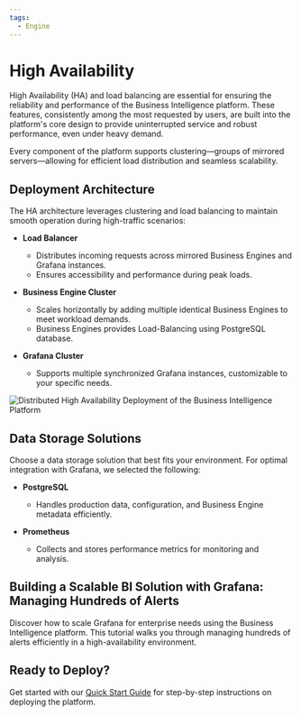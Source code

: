 ```yaml
---
tags:
  - Engine
---
```



# High Availability

High Availability (HA) and load balancing are essential for ensuring the reliability and performance of the Business Intelligence platform. These features, consistently among the most requested by users, are built into the platform's core design to provide uninterrupted service and robust performance, even under heavy demand.

Every component of the platform supports clustering—groups of mirrored servers—allowing for efficient load distribution and seamless scalability.

## Deployment Architecture

The HA architecture leverages clustering and load balancing to maintain smooth operation during high-traffic scenarios:

- **Load Balancer**

  - Distributes incoming requests across mirrored Business Engines and Grafana instances.
  - Ensures accessibility and performance during peak loads.

- **Business Engine Cluster**

  - Scales horizontally by adding multiple identical Business Engines to meet workload demands.
  - Business Engines provides Load-Balancing using PostgreSQL database.

- **Grafana Cluster**
  - Supports multiple synchronized Grafana instances, customizable to your specific needs.

<Image
  title="Distributed High Availability Deployment of the Business Intelligence Platform"
  src="/img/docs/high-availability/overview.png"
/>

## Data Storage Solutions

Choose a data storage solution that best fits your environment. For optimal integration with Grafana, we selected the following:

- **PostgreSQL**

  - Handles production data, configuration, and Business Engine metadata efficiently.

- **Prometheus**
  - Collects and stores performance metrics for monitoring and analysis.

## Building a Scalable BI Solution with Grafana: Managing Hundreds of Alerts

Discover how to scale Grafana for enterprise needs using the Business Intelligence platform. This tutorial walks you through managing hundreds of alerts efficiently in a high-availability environment.

<BlogPost id="scalable-solution-20250308" />

## Ready to Deploy?

Get started with our [Quick Start Guide](/docs/quick-start/) for step-by-step instructions on deploying the platform.
